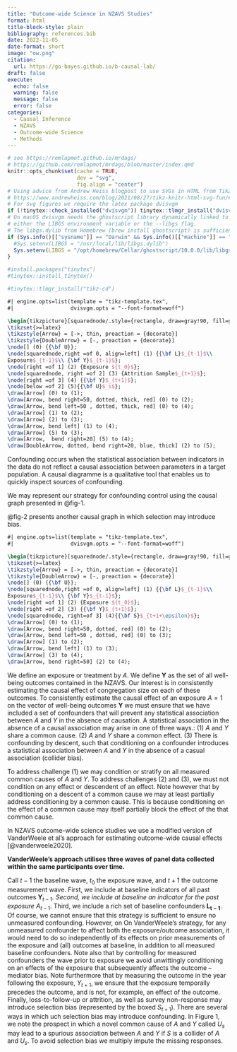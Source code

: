 ```yaml
---
title: "Outcome-wide Science in NZAVS Studies"
format: html
title-block-style: plain
bibliography: references.bib
date: 2022-11-05
date-format: short
image: "ow.png"
citation:
  url: https://go-bayes.github.io/b-causal-lab/
draft: false
execute:
  echo: false
  warning: false
  message: false
  error: false
categories:
  - Causal Inference
  - NZAVS
  - Outcome-wide Science
  - Methods
---
```

```r
# see https://remlapmot.github.io/mrdags/
# https://github.com/remlapmot/mrdags/blob/master/index.qmd
knitr::opts_chunk$set(cache = TRUE,
                      dev = "svg",
                      fig.align = "center")
# Using advice from Andrew Heiss blogpost to use SVGs in HTML from TikZ
# https://www.andrewheiss.com/blog/2021/08/27/tikz-knitr-html-svg-fun/#connecting-dvisvgm-to-ghostscript-on-macos
# For svg figures we require the latex package dvisvgm
if (!tinytex::check_installed("dvisvgm")) tinytex::tlmgr_install("dvisvgm")
# On macOS dvisvgm needs the ghostscript library dynamically linked to it via
# either the LIBGS environment variable or the --libgs flag.
# The libgs.dylib from Homebrew (brew install ghostscript) is sufficient.
if (Sys.info()[["sysname"]] == "Darwin" && Sys.info()[["machine"]] == "arm64") {
  #Sys.setenv(LIBGS = "/usr/local/lib/libgs.dylib")
  Sys.setenv(LIBGS = "/opt/homebrew/Cellar/ghostscript/10.0.0/lib/libgs.dylib")
}
```

```r
#install.packages("tinytex")
#tinytex::install_tinytex()
```


```r
#tinytex::tlmgr_install("tikz-cd")
```



```tikz
#| engine.opts=list(template = "tikz-template.tex",
#|                  dvisvgm.opts = "--font-format=woff")

\begin{tikzpicture}[squarednode/.style={rectangle, draw=gray!90, fill=gray!5, auto}]
\tikzset{>=latex}
\tikzstyle{Arrow} = [->, thin, preaction = {decorate}]
\tikzstyle{DoubleArrow} = [-, preaction = {decorate}]
\node[] (0) {{\bf U}};
\node[squarednode,right =of 0, align=left] (1) {{\bf L}$_{t-1}$\\
Exposure$_{t-1}$\\ {\bf Y}$_{t-1}$};
\node[right =of 1] (2) {Exposure ${t_0}$};
\node[squarednode, right =of 2] (3) {Attrition Sample$_{t+1}$};
\node[right =of 3] (4) {{\bf Y}$_{t+1}$};
\node[below =of 2] (5){{\bf U}$_s$};
\draw[Arrow] (0) to (1);
\draw[Arrow, bend right=50, dotted, thick, red] (0) to (2);
\draw[Arrow, bend left=50 , dotted, thick, red] (0) to (4);
\draw[Arrow] (1) to (2);
\draw[Arrow] (2) to (3);
\draw[Arrow, bend left] (1) to (4);
\draw[Arrow] (5) to (3);
\draw[Arrow,  bend right=20] (5) to (4);
\draw[DoubleArrow, dotted, bend right=20, blue, thick] (2) to (5);
```
    
    
    
    
Confounding occurs when the statistical association between indicators in the data do not reflect a causal association between parameters in a target population. A causal diagramme is a qualitative tool that enables us to quickly inspect sources of confounding.

We may represent our strategy for confounding control using the causal graph presented in @fig-1.

@fig-2 presents another causal graph in which selection may introduce bias.

```tikz
#| engine.opts=list(template = "tikz-template.tex",
#|                  dvisvgm.opts = "--font-format=woff")

\begin{tikzpicture}[squarednode/.style={rectangle, draw=gray!90, fill=gray!5, auto}]
\tikzset{>=latex}
\tikzstyle{Arrow} = [->, thin, preaction = {decorate}]
\tikzstyle{DoubleArrow} = [-, preaction = {decorate}]
\node[] (0) {{\bf U}};
\node[squarednode,right =of 0, align=left] (1) {{\bf L}$_{t-1}$\\
Exposure$_{t-1}$\\ {\bf Y}$_{t-1}$};
\node[right =of 1] (2) {Exposure ${t_0}$};
\node[right =of 2] (3) {{\bf Y}$_{t+1}$};
\node[squarednode, right=of 3] (4){{\bf S}$_{t+1+\epsilon}$};
\draw[Arrow] (0) to (1);
\draw[Arrow, bend right=50, dotted, red] (0) to (2);
\draw[Arrow, bend left=50 , dotted, red] (0) to (3);
\draw[Arrow] (1) to (2);
\draw[Arrow, bend left] (1) to (3);
\draw[Arrow] (3) to (4);
\draw[Arrow, bend right=50] (2) to (4);
```

We define an exposure or treatment by $A$. We define $\boldsymbol{Y}$ as the set of all well-being outcomes contained in the NZAVS. Our interest is in consistently estimating the causal effect of congregation size on each of these outcomes. To consistently estimate the causal effect of an exposure $A=1$ on the vector of well-being outcomes $\boldsymbol{Y}$ we must ensure that we have included a set of confounders that will prevent any statistical association between $A$ and $Y$ in the absence of causation. A statistical association in the absence of a causal association may arise in one of three ways.: (1) $A$ and $Y$ share a common cause. (2) $A$ and $Y$ share a common effect. (3) There is confounding by descent, such that conditioning on a confounder introduces a statistical association between $A$ and $Y$ in the absence of a casual association (collider bias).

To address challenge (1) we may condition or stratify on all measured common causes of $A$ and $Y$. To address challenges (2) and (3), we must not condition on any effect or descendent of an effect. Note however that by conditioning on a descent of a common cause we may at least partially address conditioning by a common cause. This is because conditioning on the effect of a common cause may itself partially block the effect of the that common cause.

In NZAVS outcome-wide science studies we use a modified version of VanderWeele et al's approach for estimating outcome-wide causal effects [@vanderweele2020]. 

**VanderWeele's approach utilises three waves of panel data collected within the same participants over time.**

Call $t-1$ the baseline wave, $t_0$ the exposure wave, and $t+1$ the outcome measurement wave. First, we include at baseline indicators of all past outcomes $\boldsymbol{Y}_{t-1}$*. Second, we include at baseline an indicator for the past exposure* $A_{t-1}$. Third, we include a rich set of baseline confounders $\boldsymbol{L_{t-1}}$. Of course, we cannot ensure that this strategy is sufficient to ensure no unmeasured confounding. However, on On VanderWeele's strategy, for any unmeasured confounder to affect both the exposure/outcome association, it would need to do so independently of its effects on prior measurements of the exposure and (all) outcomes at baseline, in addition to all measured baseline confounders. Note also that by controlling for measured confounders the wave prior to exposure we avoid unwittingly conditioning on an effects of the exposure that subsequently affects the outcome -- mediator bias. Note furthermore that by measuring the outcome in the year following the exposure, $Y_{t+1}$, we ensure that the exposure temporally precedes the outcome, and is not, for example, an effect of the outcome. Finally, loss-to-follow-up or attrition, as well as survey non-response may introduce selection bias (represented by the boxed $S_{t+1}$). There are several ways in which uch selection bias may introduce confounding. In Figure 1, we note the prospect in which a novel common cause of $A$ and $Y$ called $U_s$ may lead to a spurious association between $A$ and $Y$ if $S$ is a collider of $A$ and $U_s$. To avoid selection bias we multiply impute the missing responses.


